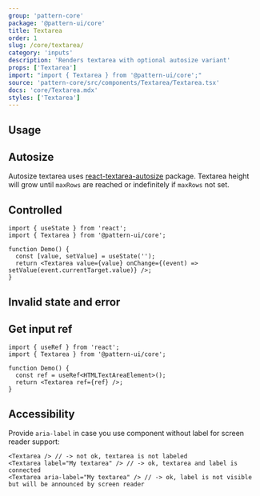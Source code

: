 ```yaml
---
group: 'pattern-core'
package: '@pattern-ui/core'
title: Textarea
order: 1
slug: /core/textarea/
category: 'inputs'
description: 'Renders textarea with optional autosize variant'
props: ['Textarea']
import: "import { Textarea } from '@pattern-ui/core';"
source: 'pattern-core/src/components/Textarea/Textarea.tsx'
docs: 'core/Textarea.mdx'
styles: ['Textarea']
---
```



## Usage

<ControlDemo data={TextareaDemos.control} />

## Autosize

Autosize textarea uses [react-textarea-autosize](https://www.npmjs.com/package/react-textarea-autosize) package.
Textarea height will grow until `maxRows` are reached or indefinitely if `maxRows` not set.

<Demo data={TextareaDemos.autosize} />

## Controlled

```tsx
import { useState } from 'react';
import { Textarea } from '@pattern-ui/core';

function Demo() {
  const [value, setValue] = useState('');
  return <Textarea value={value} onChange={(event) => setValue(event.currentTarget.value)} />;
}
```

## Invalid state and error

<Demo data={TextareaDemos.validation} />

## Get input ref

```tsx
import { useRef } from 'react';
import { Textarea } from '@pattern-ui/core';

function Demo() {
  const ref = useRef<HTMLTextAreaElement>();
  return <Textarea ref={ref} />;
}
```

## Accessibility

Provide `aria-label` in case you use component without label for screen reader support:

```tsx
<Textarea /> // -> not ok, textarea is not labeled
<Textarea label="My textarea" /> // -> ok, textarea and label is connected
<Textarea aria-label="My textarea" /> // -> ok, label is not visible but will be announced by screen reader
```
